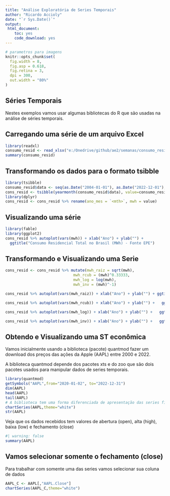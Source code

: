 ```yaml
---
title: "Análise Exploratória de Series Temporais"
author: "Ricardo Accioly"
date: "`r Sys.Date()`"
output:
 html_document:
    toc: yes
    code_download: yes
---
```


```r
# parametros para imagens
knitr::opts_chunk$set(
  fig.width = 8,
  fig.asp = 0.618,
  fig.retina = 3,
  dpi = 300,
  out.width = "80%"
)
```

## Séries Temporais

Nestes exemplos vamos usar algumas bibliotecas do R que são usadas na análise de séries temporais.

## Carregando uma série de um arquivo Excel

```r
library(readxl)
consumo_resid <- read_xlsx("e:/Onedrive/github/ae2/semanas/consumo_residencial.xlsx")
summary(consumo_resid)
```

## Transformando os dados para o formato tsibble

```r
library(tsibble)
consumo_resid$data <- seq(as.Date("2004-01-01"), as.Date("2022-12-01"), by = "1 month")
cons_resid <- tsibble(yearmonth(consumo_resid$data), value=consumo_resid$mwh_residencial)
library(dplyr)
cons_resid <- cons_resid %>% rename(ano_mes = `<mth>`, mwh = value)
```

## Visualizando uma série

```r
library(fable)
library(ggplot2)
cons_resid %>% autoplot(vars(mwh)) + xlab("Ano") + ylab("") +
  ggtitle("Consumo Residencial Total no Brasil (MWh) - Fonte EPE")

```

## Transformando e Visualizando uma Serie

```r
cons_resid <- cons_resid %>% mutate(mwh_raiz = sqrt(mwh),
                              mwh_rcub = (mwh)^0.33333,
                              mwh_log = log(mwh),
                              mwh_inv = (mwh)^-1)

cons_resid %>% autoplot(vars(mwh_raiz)) + xlab("Ano") + ylab("") + ggtitle("Raiz do Consumo Residencial Total no Brasil (MWh) - Fonte EPE")

cons_resid %>% autoplot(vars(mwh_rcub)) + xlab("Ano") + ylab("") +   ggtitle("Raiz Cúbica do Consumo Residencial Total no Brasil (MWh) - Fonte EPE")

cons_resid %>% autoplot(vars(mwh_log)) + xlab("Ano") + ylab("") +   ggtitle("Log do Consumo Residencial Total no Brasil (MWh) - Fonte EPE")

cons_resid %>% autoplot(vars(mwh_inv)) + xlab("Ano") + ylab("") +   ggtitle("Inversa do Consumo Residencial Total no Brasil (MWh) - Fonte EPE")
```

## Obtendo e Visualizando uma ST econômica

Vamos inicialmente usando a biblioteca (pacote) quantmod fazer um download dos preços das ações da Apple (AAPL) entre 2000 e 2022.

A biblioteca quantmod depende dos pacotes xts e do zoo que são dois pacotes usados para manipular dados de series temporais.

```r
library(quantmod)
getSymbols("AAPL",from="2020-01-02", to="2022-12-31")
dim(AAPL) 
head(AAPL)
tail(AAPL)
# A biblioteca tem uma forma diferenciada de apresentação das series financeiras
chartSeries(AAPL,theme="white")
str(AAPL)
```

Veja que os dados recebidos tem valores de abertura (open), alta (high), baixa (low) e fechamento (close)

```r
#| warning: false
summary(AAPL)
```

## Vamos selecionar somente o fechamento (close)

Para trabalhar com somente uma das series vamos selecionar sua coluna de dados

```r
AAPL_C <- AAPL[,"AAPL.Close"]
chartSeries(AAPL_C,theme="white")
```
